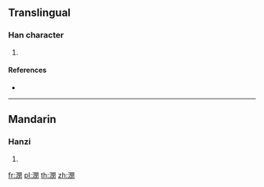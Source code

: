 ==Translingual==

===Han character===
{{Han char|rn=85|rad=水|as=12|sn=15|four=37120|canj=EANK}}

# {{defn|Han|sort=水12}}

====References====
* {{Han ref|kx=0649.230|dkj=18254|dj=1060.040|hdz=31749.040|uh=6F63|ud=28515|bh=E65E|bd=58974}}

----

==Mandarin==

===Hanzi===
{{cmn-hanzi|pin=[[láo]] ([[lao2]]), [[lǎo]] ([[lao3]]), [[lào]] ([[lao4]]), [[liǎo]] ([[liao3]]), [[mǐn]] ([[min3]])|wg=lao<sup>2</sup>, lao<sup>3</sup>, lao<sup>4</sup>, liao<sup>3</sup>, min<sup>3</sup>}}

# {{defn|lang=cmn|sort=水12}}

[[fr:潣]]
[[pl:潣]]
[[th:潣]]
[[zh:潣]]